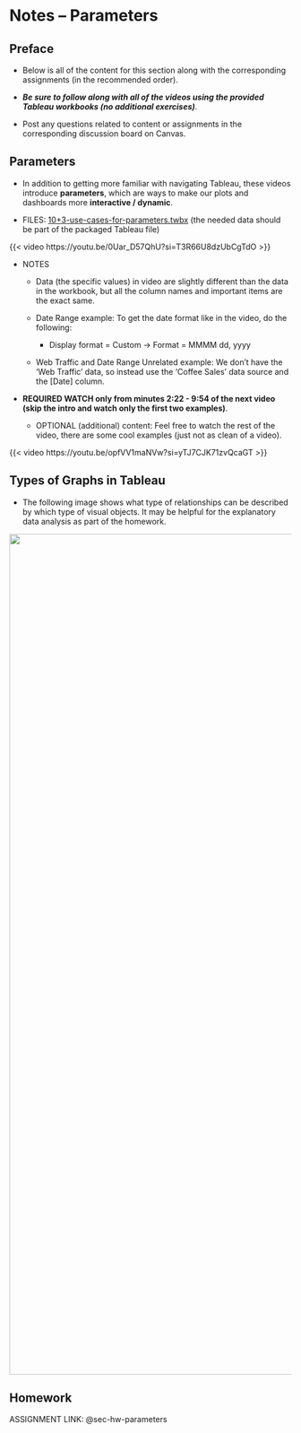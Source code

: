 # Notes -- Parameters {#sec-notes-parameters}

## Preface

-   Below is all of the content for this section along with the corresponding assignments (in the recommended order).

-   ***Be sure to follow along with all of the videos using the provided Tableau workbooks (no additional exercises)***.

-   Post any questions related to content or assignments in the corresponding discussion board on Canvas.

## Parameters

-   In addition to getting more familiar with navigating Tableau, these videos introduce **parameters**, which are ways to make our plots and dashboards more **interactive / dynamic**.

-   FILES: [10+3-use-cases-for-parameters.twbx](https://github.com/coltongearhart/dana320/blob/main/tableau/10+3-use-cases-for-parameters.twbx) (the needed data should be part of the packaged Tableau file)

{{< video https://youtu.be/0Uar_D57QhU?si=T3R66U8dzUbCgTdO >}}

-   NOTES

    -   Data (the specific values) in video are slightly different than the data in the workbook, but all the column names and important items are the exact same.

    -   Date Range example: To get the date format like in the video, do the following:

        -   Display format = Custom -\> Format = MMMM dd, yyyy

    -   Web Traffic and Date Range Unrelated example: We don't have the 'Web Traffic' data, so instead use the 'Coffee Sales' data source and the \[Date\] column.

-   **REQUIRED WATCH only from minutes 2:22 - 9:54 of the next video (skip the intro and watch only the first two examples)**.

    -   OPTIONAL (additional) content: Feel free to watch the rest of the video, there are some cool examples (just not as clean of a video).

{{< video https://youtu.be/opfVV1maNVw?si=yTJ7CJK71zvQcaGT >}}

## Types of Graphs in Tableau

-   The following image shows what type of relationships can be described by which type of visual objects. It may be helpful for the explanatory data analysis as part of the homework.

![](images/graph-selection-matrix.png){fig-align="left" width="1500"}

## Homework

ASSIGNMENT LINK: @sec-hw-parameters
